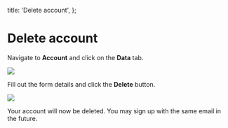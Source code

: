   title: 'Delete account',
};

# Delete account

Navigate to **Account** and click on the **Data** tab.

<img src="/images/cloud/account-data.png" />

Fill out the form details and click the **Delete** button.

<img src="/images/cloud/account-delete-form.png" />

Your account will now be deleted. You may sign up with the same email in the future.
